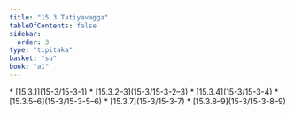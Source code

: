 ```yaml
---
title: "15.3 Tatiyavagga"
tableOfContents: false
sidebar:
  order: 3
type: "tipitaka"
basket: "su"
book: "a1"
---
```



<DynamicBreadcrumb />



<TableOfContents book="a1" section="15.3">
* [15.3.1](15-3/15-3-1)
* [15.3.2–3](15-3/15-3-2–3)
* [15.3.4](15-3/15-3-4)
* [15.3.5–6](15-3/15-3-5–6)
* [15.3.7](15-3/15-3-7)
* [15.3.8–9](15-3/15-3-8–9)
</TableOfContents>
